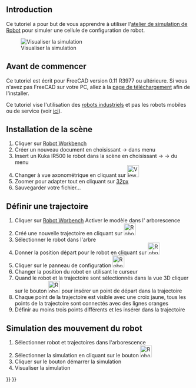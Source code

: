 <languages/>
{{TutorialInfo/fr
|Topic=Atelier Robot
|Level=Débutant
|Time=
|Author=r-frank
|FCVersion=0.16.6703 et plus
|Files=
}}

== Introduction ==
Ce tutoriel a pour but de vous apprendre à utiliser l'[[Robot Workbench/fr|atelier de simulation de Robot]] pour simuler une cellule de configuration de robot.

[[Image:Robot_Tutorial_RobotSimulation.gif|Visualiser la simulation]]

== Avant de commencer ==
Ce tutoriel est écrit pour FreeCAD version 0.11 R3977 ou ultérieure. Si vous n'avez pas FreeCAD sur votre PC, allez à la [[Download/fr|page de téléchargement]] afin de l'installer. 

Ce tutoriel vise l'utilisation des [http://fr.wikipedia.org/wiki/Robotique_industrielle robots industriels] et pas les robots mobiles ou de service (voir [http://en.wikipedia.org/wiki/Robot#Modern_robots ici]).

== Installation de la scène ==
#Cliquer sur [[Robot_Workbench/fr|Robot Workbench]]
#Créer un nouveau document en choisissant {{KEY|File}} → {{KEY|New}} dans menu
#Insert un Kuka IR500 le robot dans la scène en choisissant {{KEY|Robot}} → {{KEY|insert Robots}} → {{KEY|Kuka IR500}} du menu 
#Changer à vue axonométrique en cliquant sur [[Image:View-axometric.png|32px]]
#Zoomer pour adapter tout en cliquant sur [[image:view-zoom-all.png|32px]]
#Sauvegarder votre fichier...

== Définir une trajectoire == 
#Cliquer sur [[Robot_Workbench/fr|Robot Worbench]] Activer le modèle dans l' arborescence 
#Créé une nouvelle trajectoire en cliquant sur [[Image:Robot_CreateTrajectory.png|32px]] 
#Sélectionner le robot dans l'arbre 
#Donner la position départ pour le robot en cliquant sur [[Image:Robot_SetHomePos.png|32px]] 
#Cliquer sur le panneau de configuration [[Image:Robot_InsertWaypoint.png|32px]] 
#Changer la position du robot en utilisant le curseur
#Quand le robot et la trajectoire sont sélectionnés dans la vue 3D cliquer sur le bouton [[Image:Robot_InsertWaypoint.png|32px]] pour insérer un point de départ dans la trajectoire
#Chaque point de la trajectoire est visible avec une croix jaune, tous les points de la trajectoire sont connectés avec des lignes oranges
#Définir au moins trois points différents et les insérer dans la trajectoire

==Simulation des mouvement du robot ==
#Sélectionner robot et trajectoires dans l'arborescence
#Sélectionner la simulation en cliquant sur le bouton [[Image:Robot_Simulate.png|32px]]
#Cliquer sur le bouton démarrer la simulation {{KEY|I>}}
#Visualiser la simulation

{{Robot Tools navi{{#translation:}}}}
{{Userdocnavi{{#translation:}}}}
